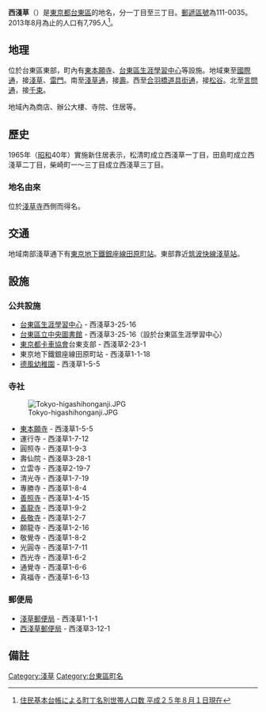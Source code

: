 {{Pathnav|日本|東京都|台東區|frame=1}}
{{Infobox Settlement
|official_name = 西淺草
|native_name =
|settlement_type = [[町|町]]
|image_skyline = Taito lifelong learning center 2009.JPG
|imagesize = 250px
|image_caption = 台東區生涯學習中心
|image_flag =
|image_seal =
| image_map =
| map_caption =
| pushpin_map =
|subdivision_type = [[國家|國家]]
|subdivision_name = [[File:Flag_of_Japan.svg|border]] [[日本|日本]]
|subdivision_type1 = [[都道府縣|都道府縣]]
|subdivision_name1 = [[File:Flag_of_Tokyo_Prefecture.svg|25px]] [[東京都|東京都]]
|subdivision_type2 = [[東京都區部|特別區]]
|subdivision_name2 = [[File:Flag_of_Taito,_Tokyo.svg|25px]] [[台東區|台東區]]
|established_title =
|established_date =
|government_type =
|leader_title =
|leader_name =
|area_magnitude =
|area_total_sq_mi =
|area_total_km2 =
|area_land_sq_mi =
|area_land_km2 =
|area_urban_sq_mi =
|area_urban_km2 =
|area_metro_km2 =
|area_metro_sq_mi =
|population_as_of= 2013年（平成25年）8月1日
|population_footnotes =
|population_total = 7795
|population_urban =
|population_metro =
|population_density_sq_mi =
|population_density_km2 =
| timezone = [[日本標準時間|JST]]
| utc_offset = +9
|timezone_DST =
|utc_offset_DST =
|latd=|latm=|lats=|latNS=
|longd=|longm=|longs=|longEW=
|elevation_footnotes=
|elevation_m =
|elevation_ft =
|postal_code_type = [[郵遞區號|郵遞區號]]
|postal_code = 111-0035
|area_code =
|website =
|footnotes =
}}
'''西淺草'''（{{jpn|j=西浅草|hg=にしあさくさ|rm=Nishi-asakusa|f=y}}）是[[東京都|東京都]][[台東區|台東區]]的地名，分一丁目至三丁目。[[郵遞區號|郵遞區號]]為111-0035。2013年8月為止的人口有7,795人<ref>[http://www.city.taito.lg.jp/index/kitemite/abouttaito/setai/setaisu/setaisu2013.files/B_cho2508.pdf 住民基本台帳による町丁名別世帯人口数 平成２５年８月１日現在]{{dead link|date=2018年1月 |bot=InternetArchiveBot |fix-attempted=yes }}</ref>。

== 地理 ==
位於台東區東部，町內有[[東本願寺_(台東區)|東本願寺]]、[[台東區生涯學習中心|台東區生涯學習中心]]等設施。地域東至[[東京都道462號藏前三之輪線|國際通]]，接[[淺草|淺草]]、[[雷門_(台東區)|雷門]]。南至[[淺草通|淺草通]]，接[[壽_(台東區)|壽]]。西至[[合羽橋道具街通|合羽橋道具街通]]，接[[松谷_(台東區)|松谷]]。北至[[言問通|言問通]]，接[[千束|千束]]。

地域內為商店、辦公大樓、寺院、住居等。

==歷史==
1965年（[[昭和|昭和]]40年）實施新住居表示，松清町成立西淺草一丁目，田島町成立西淺草二丁目，柴崎町一～三丁目成立西淺草三丁目。
=== 地名由來 ===
位於[[淺草寺|淺草寺]]西側而得名。

== 交通 ==
地域南部淺草通下有[[東京地下鐵|東京地下鐵]][[東京地下鐵銀座線|銀座線]][[田原町站_(東京都)|田原町站]]。東部靠近[[筑波快線|筑波快線]][[淺草站|淺草站]]。

== 設施 ==
=== 公共設施 ===
* [[台東區生涯學習中心|台東區生涯學習中心]] - 西淺草3-25-16
* [[台東區立中央圖書館|台東區立中央圖書館]] - 西淺草3-25-16（設於台東區生涯學習中心）
* [[東京都卡車協會|東京都卡車協會]]台東支部 - 西淺草2-23-1
* 東京地下鐵銀座線田原町站 - 西淺草1-1-18
* [[德風幼稚園|德風幼稚園]] - 西淺草1-5-5

=== 寺社 ===
[[File:Tokyo-higashihonganji.JPG|thumb]]
* [[東本願寺_(台東區)|東本願寺]] - 西淺草1-5-5
* 運行寺 - 西淺草1-7-12
* 圓照寺 - 西淺草1-9-3
* 壽仙院 - 西淺草3-28-1
* 立雲寺 - 西淺草2-19-7
* 清光寺 - 西淺草1-7-19
* 專勝寺 - 西淺草1-8-4
* [[善照寺|善照寺]] - 西淺草1-4-15
* [[善龍寺|善龍寺]] - 西淺草1-9-2
* [[長敬寺|長敬寺]] - 西淺草1-2-7
* 願龍寺 - 西淺草1-2-16
* 敬覺寺 - 西淺草1-8-2
* 光圓寺 - 西淺草1-7-11
* 西光寺 - 西淺草1-6-2
* 通覺寺 - 西淺草1-6-6
* 真福寺 - 西淺草1-6-13

=== 郵便局 ===
* [[淺草郵便局|淺草郵便局]] - 西淺草1-1-1
* [[西淺草郵便局|西淺草郵便局]] - 西淺草3-12-1

== 備註 ==
{{Reflist}}

{{台東區的町名}}
{{DEFAULTSORT:Nishiasakusa}}
[[Category:淺草|Category:淺草]]
[[Category:台東區町名|Category:台東區町名]]